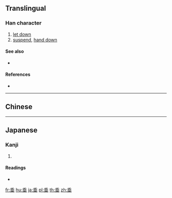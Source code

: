 {{also|垂}}
==Translingual==

===Han character===
{{Han char|rn=32|rad=土|as=07|sn=10|four=|canj=HJLG|ids=⿱乖土}}

# [[let down]]
# [[suspend]], [[hand down]]

====See also====
* {{l|mul|乘}}

====References====
* {{Han ref|kx=0229.160|dkj=05104|dj=0465.060|hdz=10445.060|uh=57C0|ud=22464}}

----

==Chinese==
{{zh-see|垂|a}}

----

==Japanese==

===Kanji===
{{ja-kanji|grade=|rs=土07}}

# {{defn|lang=ja|sort=土07}}

====Readings====
* {{ja-readings|on=[[すい]] (''sui'')|kun=[[たれる]] ([[埀れる]] ''tareru''), [[たらす]] ([[埀らす]] ''tarasu''), [[なんなんとす]] ([[埀す]]''nannantosu'')}}

[[fr:埀]]
[[hu:埀]]
[[ja:埀]]
[[pl:埀]]
[[th:埀]]
[[zh:埀]]